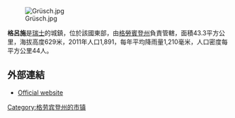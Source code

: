 [[Image:Grüsch.jpg|right]]

'''格呂施'''是[[瑞士|瑞士]]的城鎮，位於該國東部，由[[格勞賓登州|格勞賓登州]]負責管轄，面積43.3平方公里，海拔高度629米，2011年人口1,891，每年平均降雨量1,210毫米，人口密度每平方公里44人。

==外部連結==
* [http://www.gruesch.ch/ Official website] {{Wayback|url=http://www.gruesch.ch/ |date=20210122153716 }} {{de icon}}

{{Switzerland-geo-stub}}
[[Category:格劳宾登州的市镇|Category:格劳宾登州的市镇]]